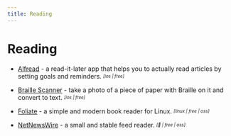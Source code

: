 ```yaml
---
title: Reading
---
```


# Reading

- [Alfread](https://alfreadapp.com/) - a read-it-later app that helps you to actually read articles by setting goals and reminders. <sub><sup>*[ios | free]*</sup></sub>

- [Braille Scanner](https://apps.apple.com/us/app/braille-scanner/id1517369095) - take a photo of a piece of paper with Braille on it and convert to text. <sub><sup>*[ios | free]*</sup></sub>

- [Foliate](https://github.com/johnfactotum/foliate) - a simple and modern book reader for Linux. <sub><sup>*[linux | free | oss]*</sup></sub>

- [NetNewsWire](https://netnewswire.com/) - a small and stable feed reader. <sub><sup>*[ | free | oss]*</sup></sub>